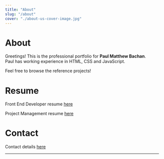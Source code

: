 ```yaml
---
title: "About"
slug: "/about"
cover: "./about-us-cover-image.jpg"
---
```


# About

Greetings! This is the professional portfolio for **Paul Matthew Bachan**.  
Paul has working experience in HTML, CSS and JavaScript.

Feel free to browse the reference projects!

# Resume
Front End Developer resume [here](https://raw.github.com/adamschwartz/github-markdown-kitchen-sink/master/README.md)

Project Management resume [here](https://raw.github.com/adamschwartz/github-markdown-kitchen-sink/master/README.md)

# Contact
Contact details [here](https://raw.github.com/adamschwartz/github-markdown-kitchen-sink/master/README.md)

_______________________________________________________________________________________________________________________

